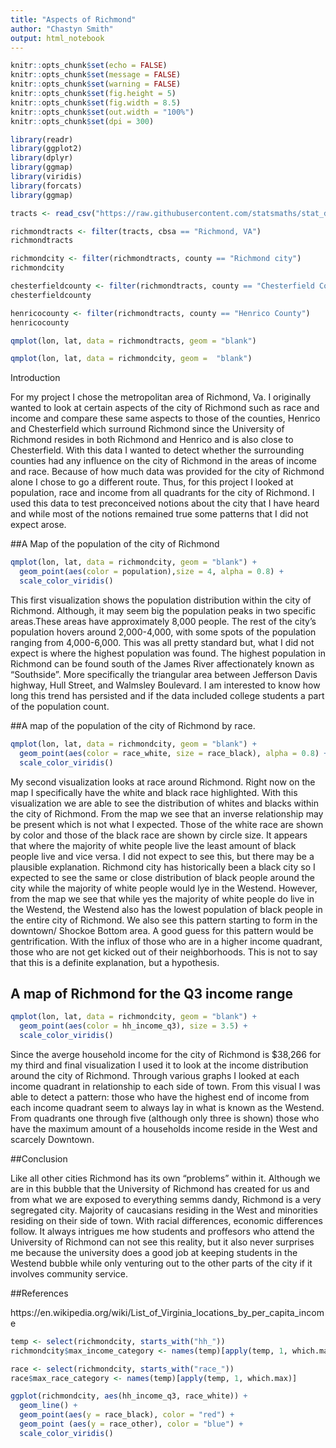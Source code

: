 ---
title: "Aspects of Richmond"
author: "Chastyn Smith"
output: html_notebook
---

```{r setup, include=FALSE, message=FALSE, warning=FALSE}
knitr::opts_chunk$set(echo = FALSE)
knitr::opts_chunk$set(message = FALSE)
knitr::opts_chunk$set(warning = FALSE)
knitr::opts_chunk$set(fig.height = 5)
knitr::opts_chunk$set(fig.width = 8.5)
knitr::opts_chunk$set(out.width = "100%")
knitr::opts_chunk$set(dpi = 300)

library(readr)
library(ggplot2)
library(dplyr)
library(ggmap)
library(viridis)
library(forcats)
library(ggmap)
```



```{r, include=FALSE}
tracts <- read_csv("https://raw.githubusercontent.com/statsmaths/stat_data/gh-pages/acs_tract_data_2016.csv.gz")
```

```{r, include=FALSE}
richmondtracts <- filter(tracts, cbsa == "Richmond, VA")
richmondtracts
```

```{r, include=FALSE}
richmondcity <- filter(richmondtracts, county == "Richmond city")
richmondcity


```


```{r, include=FALSE}
chesterfieldcounty <- filter(richmondtracts, county == "Chesterfield County")
chesterfieldcounty
```

```{r, include=FALSE}
henricocounty <- filter(richmondtracts, county == "Henrico County")
henricocounty
```


```{r, include=FALSE}
qmplot(lon, lat, data = richmondtracts, geom = "blank")

qmplot(lon, lat, data = richmondcity, geom =  "blank")
```
Introduction

For my project I chose the metropolitan area of Richmond, Va. I originally wanted to look at certain aspects of the city of Richmond such as race and income and compare these same aspects to those of the counties, Henrico and Chesterfield which surround Richmond since the University of Richmond resides in both Richmond and Henrico and is also close to Chesterfield. With this data I wanted to detect whether the surrounding counties had any influence on the city of Richmond in the areas of income and race. Because of how much data was provided for the city of Richmond alone I chose to go a different route. Thus, for this project I looked at population, race and income from all quadrants for the city of Richmond. I used this data to test preconceived notions about the city that I have heard and while most of the notions remained true some patterns that I did not expect arose. 



##A Map of the population of the city of Richmond
```{r, echo=FALSE}
qmplot(lon, lat, data = richmondcity, geom = "blank") +
  geom_point(aes(color = population),size = 4, alpha = 0.8) +
  scale_color_viridis()
```

This first visualization shows the population distribution within the city of Richmond. Although, it may seem big the population peaks in two specific areas.These areas have approximately 8,000 people. The rest of the city's population hovers around 2,000-4,000, with some spots of the population ranging from 4,000-6,000. This was all pretty standard but, what I did not expect is where the highest population was found. The highest population in Richmond can be found south of the James River affectionately known as "Southside". More specifically the triangular area between Jefferson Davis highway, Hull Street, and Walmsley Boulevard. I am interested to know how long this trend has persisted and if the data included college students a part of the population count.



##A map of the population of the city of Richmond by race. 
```{r, echo=FALSE}
qmplot(lon, lat, data = richmondcity, geom = "blank") +
  geom_point(aes(color = race_white, size = race_black), alpha = 0.8) +
  scale_color_viridis()
```

My second visualization looks at race around Richmond. Right now on the map I specifically have the white and black race highlighted. With this visualization we are able to see the distribution of whites and blacks within the city of Richmond. From the map we see that an inverse relationship may be present which is not what I expected. Those of the white race are shown by color and those of the black race are shown by circle size. It appears that where the majority of white people live the least amount of black people live and vice versa. I did not expect to see this, but there may be a plausible explanation. Richmond city has historically been a black city so I expected to see the same or close distribution of black people around the city while the majority of white people would lye in the Westend. However, from the map we see that while yes the majority of white people do live in the Westend, the Westend also has the lowest population of black people in the entire city of Richmond. We also see this pattern starting to form in the downtown/ Shockoe Bottom area. A good guess for this pattern would be gentrification. With the influx of those who are in a higher income quadrant, those who are not get kicked out of their neighborhoods. This is not to say that this is a definite explanation, but a hypothesis. 



## A map of Richmond for the Q3 income range
```{r, echo=FALSE}
qmplot(lon, lat, data = richmondcity, geom = "blank") +
  geom_point(aes(color = hh_income_q3), size = 3.5) +
  scale_color_viridis()
```

Since the averge household income for the city of Richmond is $38,266 for my third and final visualization I used it to look at the income distribution around the city of Richmond. Through various graphs I looked at each income quadrant in relationship to each side of town. From this visual I was able to detect a pattern: those who have the highest end of income from each income quadrant seem to always lay in what is known as the Westend. From quadrants one through five (although only three is shown) those who have the maximum amount of a households income reside in the West and scarcely Downtown.

##Conclusion

Like all other cities Richmond has its own "problems" within it. Although we are in this bubble that the University of Richmond has created for us and from what we are exposed to everything semms dandy, Richmond is a very segregated city. Majority of caucasians residing in the West and minorities residing on their side of town. With racial differences, economic differences follow. It always intrigues me how students and proffesors who attend the University of Richmond can not see this reality, but it also never surprises me because the university does a good job at keeping students in the Westend bubble while only venturing out to the other parts of the city if it involves community service. 

##References

https://en.wikipedia.org/wiki/List_of_Virginia_locations_by_per_capita_income


```{r, include=FALSE}
temp <- select(richmondcity, starts_with("hh_"))
richmondcity$max_income_category <- names(temp)[apply(temp, 1, which.max)]

race <- select(richmondcity, starts_with("race_"))
race$max_race_category <- names(temp)[apply(temp, 1, which.max)]

ggplot(richmondcity, aes(hh_income_q3, race_white)) +
  geom_line() +
  geom_point(aes(y = race_black), color = "red") +
  geom_point (aes(y = race_other), color = "blue") +
  scale_color_viridis()
  

```





